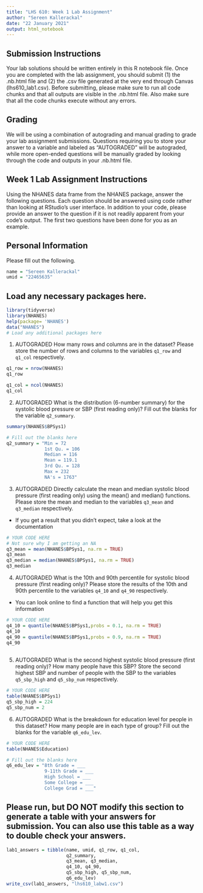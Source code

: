 ```yaml
---
title: "LHS 610: Week 1 Lab Assignment"
author: "Sereen Kallerackal"
date: "22 January 2021"
output: html_notebook
---
```


## Submission Instructions
Your lab solutions should be written entirely in this R notebook file. Once you are completed with the lab assignment, you should submit (1) the .nb.html file and (2) the .csv file generated at the very end through Canvas (lhs610_lab1.csv). Before submitting, please make sure to run all code chunks and that all outputs are visible in the .nb.html file. Also make sure that all the code chunks execute without any errors.

## Grading
We will be using a combination of autograding and manual grading to grade your lab assignment submissions. Questions requiring you to store your answer to a variable  and labeled as "AUTOGRADED" will be autograded, while more open-ended questions will be manually graded by looking through the code and outputs in your .nb.html file. 

## Week 1 Lab Assignment Instructions
Using the NHANES data frame from the NHANES package, answer the following questions. Each question should be answered using code rather than looking at RStudio’s user interface. In addition to your code, please provide an answer to the question if it is not readily apparent from your code’s output. The first two questions have been done for you as an example. 

## Personal Information
Please fill out the following.
```r
name = "Sereen Kallerackal"
umid = "22465635"
```

## Load any necessary packages here.
```r
library(tidyverse)
library(NHANES)
help(package= 'NHANES')
data("NHANES")
# Load any additional packages here
```


1. AUTOGRADED How many rows and columns are in the dataset? Please store the number of rows and columns to the variables `q1_row` and `q1_col` respectively. 
```r
q1_row = nrow(NHANES)
q1_row

q1_col = ncol(NHANES)
q1_col
```

2. AUTOGRADED What is the distribution (6-number summary) for the systolic blood pressure or SBP (first reading only)? Fill out the blanks for the variable `q2_summary`.
```r
summary(NHANES$BPSys1)

# Fill out the blanks here
q2_summary = "Min = 72
              1st Qu. = 106
              Median = 116
              Mean = 119.1
              3rd Qu. = 128
              Max = 232
              NA's = 1763"
```

3. AUTOGRADED Directly calculate the mean and median systolic blood pressure (first reading only) using the mean() and median() functions. Please store the mean and median to the variables `q3_mean` and `q3_median` respectively. 
* If you get a result that you didn’t expect, take a look at the documentation
```r
# YOUR CODE HERE
# Not sure why I am getting an NA
q3_mean = mean(NHANES$BPSys1, na.rm = TRUE)
q3_mean
q3_median = median(NHANES$BPSys1, na.rm = TRUE)
q3_median 
```

4. AUTOGRADED What is the 10th and 90th percentile for systolic blood pressure (first reading only)? Please store the results of the 10th and 90th percentile to the variables `q4_10` and `q4_90` respectively. 
* You can look online to find a function that will help you get this information
```r
# YOUR CODE HERE
q4_10 = quantile(NHANES$BPSys1,probs = 0.1, na.rm = TRUE)
q4_10
q4_90 = quantile(NHANES$BPSys1,probs = 0.9, na.rm = TRUE)
q4_90
  
```

5. AUTOGRADED What is the second highest systolic blood pressure (first reading only)? How many people have this SBP? Store the second highest SBP and number of people with the SBP to the variables `q5_sbp_high` and `q5_sbp_num` respectively. 
```r
# YOUR CODE HERE
table(NHANES$BPSys1)
q5_sbp_high = 224 
q5_sbp_num = 2 

```

6. AUTOGRADED What is the breakdown for education level for people in this dataset? How many people are in each type of group? Fill out the blanks for the variable `q6_edu_lev`.
```r
# YOUR CODE HERE
table(NHANES$Education)

# Fill out the blanks here
q6_edu_lev = "8th Grade = ___
              9-11th Grade = ___
              High School = ___
              Some College = ___
              College Grad = ___"
```

## Please run, but DO NOT modify this section to generate a table with your answers for submission. You can also use this table as a way to double check your answers. 
```r
lab1_answers = tibble(name, umid, q1_row, q1_col, 
                      q2_summary, 
                      q3_mean, q3_median, 
                      q4_10, q4_90,
                      q5_sbp_high, q5_sbp_num, 
                      q6_edu_lev)
write_csv(lab1_answers, "lhs610_labw1.csv")
```